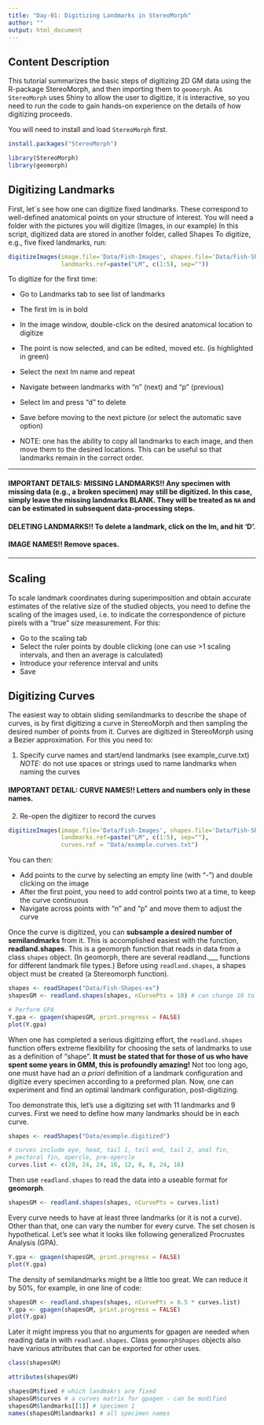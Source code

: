 ---
title: "Day-01: Digitizing Landmarks in StereoMorph"
author: ""
output: html_document
---

## **Content Description**

This tutorial summarizes the basic steps of digitizing 2D GM data using the R-package StereoMorph, and then importing them to `geomorph`. As `StereoMorph` uses Shiny to allow the user to digitize, it is interactive, so you need to run the code to gain hands-on experience on the details of how digitizing proceeds.

You will need to install and load `StereoMorph` first.
```{r eval=FALSE}
install.packages("StereoMorph")

```

```{r eval=TRUE}
library(StereoMorph)
library(geomorph)

```


## **Digitizing Landmarks**

First, let´s see how one can digitize fixed landmarks. These correspond to well-defined anatomical points on your structure of interest. You will need a folder with the pictures you will digitize (Images, in our example)
In this script, digitized data are stored in another folder, called Shapes
To digitize, e.g., five fixed landmarks, run: 
```{r eval=FALSE}
digitizeImages(image.file='Data/Fish-Images', shapes.file='Data/Fish-Shapes-ex',
               landmarks.ref=paste("LM", c(1:5), sep=""))
```

To digitize for the first time:

* Go to Landmarks tab to see list of landmarks
* The first lm is in bold
* In the image window, double-click on the desired anatomical location to digitize
* The point is now selected, and can be edited, moved etc. (is highlighted in green)
* Select the next lm name and repeat
* Navigate between landmarks with "n" (next) and "p" (previous)
* Select lm and press "d" to delete
* Save before moving to the next picture (or select the automatic save option)

* NOTE: one has the ability to copy all landmarks to each image, and then move them to the desired locations. This can be useful so that landmarks remain in the correct order.

---

#### **IMPORTANT DETAILS: MISSING LANDMARKS!!** Any specimen with missing data (e.g., a broken specimen) may still be digitized. In this case, simply leave the missing landmarks **BLANK**. They will be treated as `NA` and can be estimated in subsequent data-processing steps.

#### **DELETING LANDMARKS!!** To delete a landmark, click on the lm, and hit 'D'.

#### **IMAGE NAMES!!** Remove spaces.

---

## **Scaling**

To scale landmark coordinates during superimposition and obtain accurate estimates of the relative size of the studied objects, you need to define the scaling of the images used, i.e. to indicate the correspondence of picture pixels with a "true" size measurement. For this: 

* Go to the scaling tab
* Select the ruler points by double clicking (one can use >1 scaling intervals, and then an average is calculated)
* Introduce your reference interval and units
* Save 

## **Digitizing Curves**

The easiest way to obtain sliding semilandmarks to describe the shape of curves, is by first digitizing a curve in StereoMorph and then sampling the desired number of points from it. Curves are digitized in StereoMorph using a Bezier approximation. For this you need to: 

1. Specify curve names and start/end landmarks (see example_curve.txt)
*NOTE:* do not use spaces or strings used to name landmarks when naming the curves

#### **IMPORTANT DETAIL: CURVE NAMES!!** Letters and numbers only in these names.

2. Re-open the digitizer to record the curves

```{r eval=FALSE}
digitizeImages(image.file='Data/Fish-Images', shapes.file='Data/Fish-Shapes-ex',
               landmarks.ref=paste("LM", c(1:5), sep=""),
               curves.ref = "Data/example.curves.txt")
```

You can then:

* Add points to the curve by selecting an empty line (with "-") and double clicking on the image
* After the first point, you need to add control points two at a time, to keep the curve continuous
* Navigate across points with "n" and "p" and move them to adjust the curve

Once the curve is digitized, you can **subsample a desired number of semilandmarks** from it.  This is accomplished easiest with the function, **readland.shapes**.  This is a geomorph function that reads in data from a class `shapes` object.  (In geomorph, there are several readland.___ functions for different landmark file types.)  Before using `readland.shapes`, a shapes object must be created (a Stereomorph function).
```{r eval=TRUE}

shapes <- readShapes("Data/Fish-Shapes-ex")
shapesGM <- readland.shapes(shapes, nCurvePts = 10) # can change 10 to a different number

# Perform GPA
Y.gpa <- gpagen(shapesGM, print.progress = FALSE)
plot(Y.gpa)

```

When one has completed a serious digitizing effort, the `readland.shapes` function offers extreme flexibility for choosing the sets of landmarks to use as a definition of "shape".  **It must be stated that for those of us who have spent some years in GMM, this is profoundly amazing!**  Not too long ago, one must have had an *a priori* definition of a landmark configuration and digitize every specimen according to a preformed plan.  Now, one can experiment and find an optimal landmark configuration, post-digitizing.

Too demonstrate this, let's use a digitizing set with 11 landmarks and 9 curves.  First we need to define how many landmarks should be in each curve.

```{r eval=TRUE}

shapes <- readShapes("Data/example.digitized")

# curves include eye, head, tail 1, tail end, tail 2, anal fin, 
# pectoral fin, opercle, pre-opercle
curves.list <- c(20, 24, 24, 16, 12, 8, 8, 24, 16)

```

Then use `readland.shapes` to read the data into a useable format for **geomorph**.

```{r eval=TRUE}

shapesGM <- readland.shapes(shapes, nCurvePts = curves.list)

```

Every curve needs to have at least three landmarks (or it is not a curve).  Other than that, one can vary the number for every curve.  The set chosen is hypothetical.  Let's see what it looks like following generalized Procrustes Analysis (GPA).

```{r eval=TRUE}

Y.gpa <- gpagen(shapesGM, print.progress = FALSE)
plot(Y.gpa)

```

The density of semilandmarks might be a little too great.  We can reduce it by 50%, for example, in one line of code:

```{r eval=TRUE}

shapesGM <- readland.shapes(shapes, nCurvePts = 0.5 * curves.list)
Y.gpa <- gpagen(shapesGM, print.progress = FALSE)
plot(Y.gpa)

```

Later it might impress you that no arguments for gpagen are needed when reading data in with `readland.shapes`.  Class `geomorphShapes` objects also have various attributes that can be exported for other uses.

```{r eval=TRUE}
class(shapesGM)

attributes(shapesGM)

shapesGM$fixed # which landmakrs are fixed
shapesGM$curves # a curves matrix for gpagen - can be modified
shapesGM$landmarks[[1]] # specimen 1
names(shapesGM$landmarks) # all specimen names
```

